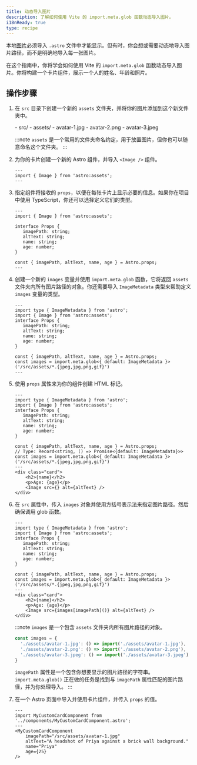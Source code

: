 ```yaml
---
title: 动态导入图片
description: 了解如何使用 Vite 的 import.meta.glob 函数动态导入图片。
i18nReady: true
type: recipe
---
```


本地[图片](/zh-cn/guides/images/)必须导入 `.astro` 文件中才能显示。但有时，你会想或需要动态地导入图片路径，而不是明确地导入每一张图片。

在这个指南中，你将学会如何使用 Vite 的 `import.meta.glob` 函数动态导入图片。你将构建一个卡片组件，展示一个人的姓名、年龄和照片。

## 操作步骤

1. 在 `src` 目录下创建一个新的 `assets` 文件夹，并将你的图片添加到这个新文件夹中。

    <FileTree>
    - src/
    - assets/
        - avatar-1.jpg
        - avatar-2.png
        - avatar-3.jpeg
    </FileTree>

    :::note
    `assets` 是一个常用的文件夹命名约定，用于放置图片，但你也可以随意命名这个文件夹。
    ::: 

2. 为你的卡片创建一个新的 Astro 组件，并导入 `<Image />` 组件。

    ```astro title="src/components/MyCustomCardComponent.astro" 
    ---
    import { Image } from 'astro:assets';
    ---
    ```

3. 指定组件将接收的 `props`，以便在每张卡片上显示必要的信息。如果你在项目中使用 TypeScript，你还可以选择定义它们的类型。

    ```astro title="src/components/MyCustomCardComponent.astro" ins={4-11}
    ---
    import { Image } from 'astro:assets';

    interface Props {
       imagePath: string;
       altText: string;
       name: string;
       age: number;
    }

    const { imagePath, altText, name, age } = Astro.props;
    ---
    ``` 

4. 创建一个新的 `images` 变量并使用 `import.meta.glob` 函数，它将返回 `assets` 文件夹内所有图片路径的对象。你还需要导入 `ImageMetadata` 类型来帮助定义 `images` 变量的类型。

    ```astro title="src/components/MyCustomCardComponent.astro" ins={2, 12} "ImageMetadata"
    ---
    import type { ImageMetadata } from 'astro';
    import { Image } from 'astro:assets';
    interface Props {
       imagePath: string;
       altText: string;
       name: string;
       age: number;
    }
    
    const { imagePath, altText, name, age } = Astro.props;
    const images = import.meta.glob<{ default: ImageMetadata }>('/src/assets/*.{jpeg,jpg,png,gif}')
    ---
    ```

5. 使用 `props` 属性来为你的组件创建 HTML 标记。

    ```astro title="src/components/MyCustomCardComponent.astro" ins={14-18}
    ---
    import type { ImageMetadata } from 'astro';
    import { Image } from 'astro:assets';
    interface Props {
       imagePath: string;
       altText: string;
       name: string;
       age: number;
    }
    
    const { imagePath, altText, name, age } = Astro.props;
    // Type: Record<string, () => Promise<{default: ImageMetadata}>>
    const images = import.meta.glob<{ default: ImageMetadata }>('/src/assets/*.{jpeg,jpg,png,gif}')
    ---
    <div class="card">
        <h2>{name}</h2>
        <p>Age: {age}</p>
        <Image src={} alt={altText} />
    </div>
    ```

6. 在 `src` 属性中，传入 `images` 对象并使用方括号表示法来指定图片路径。然后确保调用 glob 函数。
   
    ```astro title="src/components/MyCustomCardComponent.astro" ins="images[imagePath]()"
    ---
    import type { ImageMetadata } from 'astro';
    import { Image } from 'astro:assets';
    interface Props {
       imagePath: string;
       altText: string;
       name: string;
       age: number;
    }
    
    const { imagePath, altText, name, age } = Astro.props;
    const images = import.meta.glob<{ default: ImageMetadata }>('/src/assets/*.{jpeg,jpg,png,gif}')
    ---
    <div class="card">
        <h2>{name}</h2>
        <p>Age: {age}</p>
        <Image src={images[imagePath]()} alt={altText} />
    </div>
    ```

    :::note
    `images` 是一个包含 `assets` 文件夹内所有图片路径的对象。

    ```js
    const images = {
      './assets/avatar-1.jpg': () => import('./assets/avatar-1.jpg'),
      './assets/avatar-2.png': () => import('./assets/avatar-2.png'),
      './assets/avatar-3.jpeg': () => import('./assets/avatar-3.jpeg')
    }
    ```

    `imagePath` 属性是一个包含你想要显示的图片路径的字符串。`import.meta.glob()` 正在做的任务是找到与 `imagePath` 属性匹配的图片路径，并为你处理导入。
    ::: 

7. 在一个 Astro 页面中导入并使用卡片组件，并传入 `props` 的值。

    ```astro title="src/pages/index.astro" 
    ---
    import MyCustomCardComponent from '../components/MyCustomCardComponent.astro';
    ---
    <MyCustomCardComponent 
        imagePath="/src/assets/avatar-1.jpg"
        altText="A headshot of Priya against a brick wall background."
        name="Priya"
        age={25}
    />
    ```


